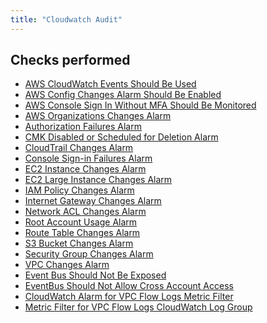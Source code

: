 ```yaml
---
title: "Cloudwatch Audit"
---
```


## Checks performed

- [AWS CloudWatch Events Should Be Used](cloudwatchmonitoring/events_in_use)
- [AWS Config Changes Alarm Should Be Enabled](cloudwatchmonitoring/aws_config_changes_alarm)
- [AWS Console Sign In Without MFA Should Be Monitored](cloudwatchmonitoring/console_sign_in_without_mfa)
- [AWS Organizations Changes Alarm](cloudwatchmonitoring/organizations_changes_alarm)
- [Authorization Failures Alarm](cloudwatchmonitoring/authorization_failures_alarm)
- [CMK Disabled or Scheduled for Deletion Alarm](cloudwatchmonitoring/cmk_disabled_or_scheduled_for_deletion_alarm)
- [CloudTrail Changes Alarm](cloudwatchmonitoring/cloudtrail_changes_alarm)
- [Console Sign-in Failures Alarm](cloudwatchmonitoring/console_sign_in_failures_alarm)
- [EC2 Instance Changes Alarm](cloudwatchmonitoring/ec2_instance_changes_alarm)
- [EC2 Large Instance Changes Alarm](cloudwatchmonitoring/ec2_large_instance_changes_alarm)
- [IAM Policy Changes Alarm](cloudwatchmonitoring/iam_policy_changes_alarm)
- [Internet Gateway Changes Alarm](cloudwatchmonitoring/internet_gateway_changes_alarm)
- [Network ACL Changes Alarm](cloudwatchmonitoring/network_acl_changes_alarm)
- [Root Account Usage Alarm](cloudwatchmonitoring/root_account_usage_alarm)
- [Route Table Changes Alarm](cloudwatchmonitoring/route_table_changes_alarm)
- [S3 Bucket Changes Alarm](cloudwatchmonitoring/s3_bucket_changes_alarm)
- [Security Group Changes Alarm](cloudwatchmonitoring/security_group_changes_alarm)
- [VPC Changes Alarm](cloudwatchmonitoring/vpc_changes_alarm)
- [Event Bus Should Not Be Exposed](cloudwatchmonitoring/event_bus_exposed)
- [EventBus Should Not Allow Cross Account Access](cloudwatchmonitoring/event_bus_cross_account_access)
- [CloudWatch Alarm for VPC Flow Logs Metric Filter](cloudwatchmonitoring/vpc_flow_logs_metric_filter)
- [Metric Filter for VPC Flow Logs CloudWatch Log Group](cloudwatchmonitoring/metric_filter_for_vpc_flow_logs)
